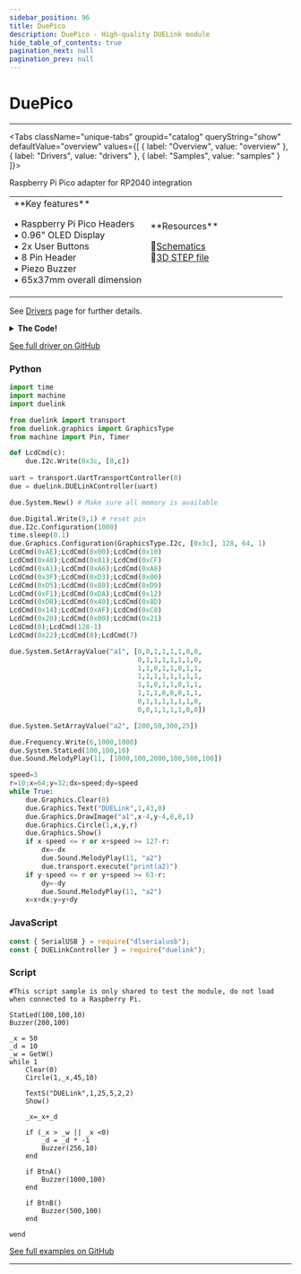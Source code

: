 ```yaml
---
sidebar_position: 96
title: DuePico
description: DuePico - High-quality DUELink module
hide_table_of_contents: true
pagination_next: null
pagination_prev: null
---
```



# DuePico

<ImageSection 
  product="adduepico-b"
  tagline="High-quality DUELink module"
/>

---

<Tabs className="unique-tabs" groupid="catalog" queryString="show" defaultValue="overview"
  values={[
    {
        label: "Overview",
        value: "overview"
    },
    {
        label: "Drivers",
        value: "drivers"
    },
    {
        label: "Samples",
        value: "samples"
    }
]}>

<TabItem value="overview">

Raspberry Pi Pico adapter for RP2040 integration

<table><td width='50%'>
**Key features**

• Raspberry Pi Pico Headers<br/>
• 0.96" OLED Display<br/>
• 2x User Buttons<br/>
• 8 Pin Header<br/>
• Piezo Buzzer<br/>
• 65x37mm overall dimension<br/>

</td><td width='50%'>
**Resources**
 
📄[Schematics](/sch/gdl-adduepico-b.pdf)<br/>
🔩[3D STEP file](/3d/gdl-adduepico-b.step)<br/>
</td></table>

</TabItem>

<TabItem value="drivers">

See [Drivers](/docs/engine/drivers) page for further details.

<details>
<summary><strong>The Code!</strong></summary>

**DuePico Driver**

```batch
##### DuePico Driver #####

fn DVer()
    return 1.0
fend

Dim b1[2]

fn LcdCmd(c)
	b1[0] = 0
	b1[1] = c
    I2cWr(0x3c,b1,[])
fend

fn Init()
    BtnEn(BtnPin('A'), 1) # Btn A
    BtnEn(BtnPin('B'), 1) # Btn B

    DWrite(9,0) # reset pin
    DWrite(9,1) 
    Wait(10)

    # config I2C bus with 400Kz
    I2cCfg(400)
    Wait(20)
    GfxCfg(1,{0x3C},128,64, 1)
    
    LcdCmd(0xAE):LcdCmd(0x00):LcdCmd(0x10)
    LcdCmd(0x40):LcdCmd(0x81):LcdCmd(0xCF)
    LcdCmd(0xA1):LcdCmd(0xA6):LcdCmd(0xA8)
    LcdCmd(0x3F):LcdCmd(0xD3):LcdCmd(0x00)
    LcdCmd(0xD5):LcdCmd(0x80):LcdCmd(0xD9)
    LcdCmd(0xF1):LcdCmd(0xDA):LcdCmd(0x12)
    LcdCmd(0xDB):LcdCmd(0x40):LcdCmd(0x8D)
    LcdCmd(0x14):LcdCmd(0xAF):LcdCmd(0xC8)
    LcdCmd(0x20):LcdCmd(0x00):LcdCmd(0x21)
    LcdCmd(0):LcdCmd(128-1)
    LcdCmd(0x22):LcdCmd(0):LcdCmd(7)

    Clear(0)
    TextS("DUELink",1,25,25,2,3)
    Show()
fend

fn BtnPin(a)
    if a = 'A'
        return 20
    end
    if a = 'B'
        return 7
    end
    while 1
        PrintLn("ERROR!!")
        Wait(200)
    wend
fend

fn IsColor()
    return 0
fend

fn GetW()
    return 128
fend

fn GetH()
    return 64
fend

fn BtnA()
    if BtnDown(BtnPin('A')) 
        Return 1
    else
        Return 0
    end
fend

fn BtnB()
    if BtnDown(BtnPin('B'))
        Return 1
    else
        Return 0
    end
fend

fn Buzzer(f,d)
    Freq(11, f, d,0.5)
fend

Init()

#########################
```

</details>

[See full driver on GitHub](https://github.com/ghi-electronics/duelink-website/tree/main/static/code/drivers)

</TabItem>

<TabItem value="samples">

### Python

```python
import time
import machine
import duelink

from duelink import transport
from duelink.graphics import GraphicsType
from machine import Pin, Timer

def LcdCmd(c):
    due.I2c.Write(0x3c, [0,c])
    
uart = transport.UartTransportController(0)
due = duelink.DUELinkController(uart)

due.System.New() # Make sure all memory is available

due.Digital.Write(9,1) # reset pin
due.I2c.Configuration(1000)
time.sleep(0.1)
due.Graphics.Configuration(GraphicsType.I2c, [0x3c], 128, 64, 1)
LcdCmd(0xAE);LcdCmd(0x00);LcdCmd(0x10)
LcdCmd(0x40);LcdCmd(0x81);LcdCmd(0xCF)
LcdCmd(0xA1);LcdCmd(0xA6);LcdCmd(0xA8)
LcdCmd(0x3F);LcdCmd(0xD3);LcdCmd(0x00)
LcdCmd(0xD5);LcdCmd(0x80);LcdCmd(0xD9)
LcdCmd(0xF1);LcdCmd(0xDA);LcdCmd(0x12)
LcdCmd(0xDB);LcdCmd(0x40);LcdCmd(0x8D)
LcdCmd(0x14);LcdCmd(0xAF);LcdCmd(0xC8)
LcdCmd(0x20);LcdCmd(0x00);LcdCmd(0x21)
LcdCmd(0);LcdCmd(128-1)
LcdCmd(0x22);LcdCmd(0);LcdCmd(7)

due.System.SetArrayValue("a1", [0,0,1,1,1,1,0,0,
                                0,1,1,1,1,1,1,0,
                                1,1,0,1,1,0,1,1,
                                1,1,1,1,1,1,1,1,
                                1,1,0,1,1,0,1,1,
                                1,1,1,0,0,0,1,1,
                                0,1,1,1,1,1,1,0,
                                0,0,1,1,1,1,0,0])

due.System.SetArrayValue("a2", [200,50,300,25])

due.Frequency.Write(6,1000,1000)
due.System.StatLed(100,100,10)
due.Sound.MelodyPlay(11, [1000,100,2000,100,500,100])

speed=3
r=10;x=64;y=32;dx=speed;dy=speed
while True:
    due.Graphics.Clear(0)
    due.Graphics.Text("DUELink",1,43,0)
    due.Graphics.DrawImage("a1",x-4,y-4,8,8,1)
    due.Graphics.Circle(1,x,y,r)
    due.Graphics.Show()
    if x-speed <= r or x+speed >= 127-r:
        dx=-dx
        due.Sound.MelodyPlay(11, "a2")
        due.transport.execute("print(a2)")
    if y-speed <= r or y+speed >= 63-r:
        dy=-dy
        due.Sound.MelodyPlay(11, "a2")
    x=x+dx;y=y+dy
```

### JavaScript

```javascript
const { SerialUSB } = require("dlserialusb");
const { DUELinkController } = require("duelink");
```

### Script

```batch
#This script sample is only shared to test the module, do not load when connected to a Raspberry Pi.  

StatLed(100,100,10)
Buzzer(200,100)

_x = 50
_d = 10
_w = GetW()
while 1
    Clear(0)
    Circle(1,_x,45,10)
    
    TextS("DUELink",1,25,5,2,2)
    Show()
    
    _x=_x+_d

    if (_x > _w || _x <0)
        _d = _d * -1 
        Buzzer(256,10)
    end
    
    if BtnA()
        Buzzer(1000,100)
    end
    
    if BtnB()
        Buzzer(500,100)
    end

wend
```

[See full examples on GitHub](https://github.com/ghi-electronics/duelink-website/tree/main/static/code/samples)

</TabItem>

</Tabs>

---

<OrderSection
    product="DUELink DuePico"
    partnumber="GDL-ADDUEPICO-B"
    price="$0.00"
/>
